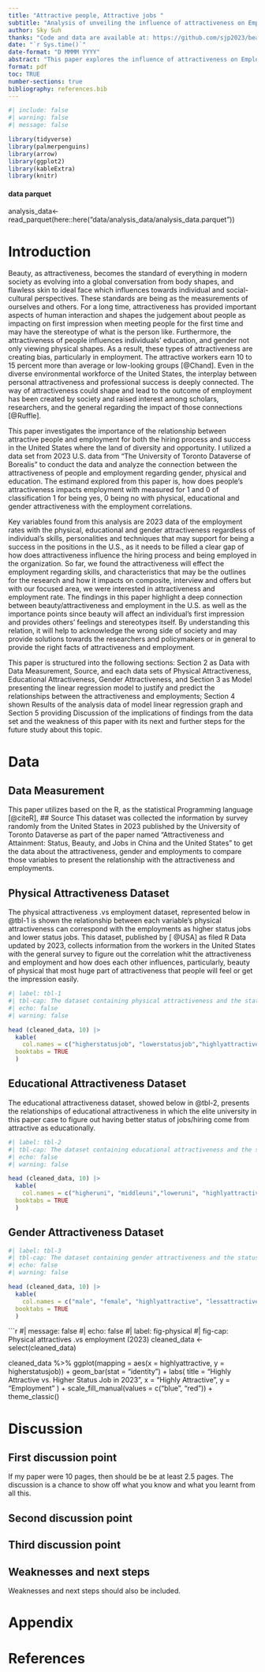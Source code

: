 ```yaml
---
title: "Attractive people, Attractive jobs "
subtitle: "Analysis of unveiling the influence of attractiveness on Employement in the United States"
author: Sky Suh
thanks: "Code and data are available at: https://github.com/sjp2023/beauty-standard.git"
date: "`r Sys.time()`"
date-format: "D MMMM YYYY"
abstract: "This paper explores the influence of attractiveness on Employment regarding other subjects such as characteristics, and skills that individuals had but by measuring the relationships with the attractiveness of physical, educational and gender for the hiring process and employment of the success. Using the data from the public dataverse source based on the paper, we found that attractiveness may effect employment and have a higher chance to be succeed in both hiring process and careers. This paper provides how does the attractiveness of people impact on employment and the importance of the huge biased based on only attractiveness to predict whether attractiveness still deeply connects with the careers "
format: pdf
toc: TRUE
number-sections: true
bibliography: references.bib
---
```


```r
#| include: false
#| warning: false
#| message: false

library(tidyverse)
library(palmerpenguins)
library(arrow)
library(ggplot2)
library(kableExtra)
library(knitr)

```

#### data parquet####
analysis_data<-read_parquet(here::here("data/analysis_data/analysis_data.parquet"))

# Introduction

Beauty, as attractiveness, becomes the standard of everything in modern society as evolving into a global conversation from body shapes, and flawless skin to ideal face which influences towards individual and social-cultural perspectives. These standards are being as the measurements of ourselves and others. For a long time, attractiveness has provided important aspects of human interaction and shapes the judgement about people as impacting on first impression when meeting people for the first time and may have the stereotype of what is the person like. Furthermore, the attractiveness of people influences individuals' education, and gender not only viewing physical shapes. As a result, these types of attractiveness are creating bias, particularly in employment. The attractive workers earn 10 to 15 percent more than average or low-looking groups [@Chand]. Even in the diverse environmental workforce of the United States, the interplay between personal attractiveness and professional success is deeply connected. The way of attractiveness could shape and lead to the outcome of employment has been created by society and raised interest among scholars, researchers, and the general regarding the impact of those connections [@Ruffle].

This paper investigates the importance of the relationship between attractive people and employment for both the hiring process and success in the United States where the land of diversity and opportunity. I utilized a data set from 2023 U.S. data from "The University of Toronto Dataverse of Borealis" to conduct the data and analyze the connection between the attractiveness of people and employment regarding gender, physical and education. The estimand explored from this paper is, how does people's attractiveness impacts employment with measured for 1 and 0 of classification 1 for being yes, 0 being no with physical, educational and gender attractiveness with the employment correlations. 

Key variables found from this analysis are 2023 data of the employment rates with the physical, educational and gender attractiveness regardless of individual's skills, personalities and techniques that may support for being a success in the positions in the U.S., as it needs to be filled a clear gap of how does attractiveness influence the hiring process and being employed in the organization. So far, we found the attractiveness will effect the employment regarding skills, and characteristics that may be the outlines for the research and how it impacts on composite, interview and offers but with our focused area, we were interested in attractiveness and employment rate. The findings in this paper highlight a deep connection between beauty/attractiveness and employment in the U.S. as well as the importance points since beauty will affect an individual's first impression and provides others' feelings and stereotypes itself. By understanding this relation, it will help to acknowledge the wrong side of society and may provide solutions towards the researchers and policymakers or in general to provide the right facts of attractiveness and employment. 

This paper is structured into the following sections: Section 2 as Data with Data Measurement, Source, and each data sets of Physical Attractiveness, Educational Attractiveness, Gender Attractiveness, and Section 3 as Model presenting the linear regression model to justify and predict the relationships between the attractiveness and employments; Section 4 shown Results of the analysis data of model linear regression graph and Section 5 providing Discussion of the implications of findings from the data set and the weakness of this paper with its next and further steps for the future study about this topic. 

# Data {#sec-data}

## Data Measurement
This paper utilizes based on the R, as the statistical Programming language [@citeR], 
## Source
This dataset was collected the information by survey randomly from the United States in 2023 published by the University of Toronto Dataverse as part of the paper named "Attractiveness and Attainment: Status, Beauty, and Jobs in China and the United States" to get the data about the attractiveness, gender and employments to compare those variables to present the relationship with the attractiveness and employments. 

## Physical Attractiveness Dataset
The physical attractiveness .vs employment dataset, represented below in @tbl-1 is shown the relationship between each variable's physical attractiveness can correspond with the employments as higher status jobs and lower status jobs. This dataset, published by [
@USA] as filed R Data updated by 2023, collects information from the workers in the United States with the general survey to figure out the correlation whit the attractiveness and employment and how does each other influences, particularly, beauty of physical that most huge part of attractiveness that people will feel or get the impression easily.  
```r
#| label: tbl-1
#| tbl-cap: The dataset containing physical attractiveness and the status of employment.
#| echo: false
#| warning: false

head (cleaned_data, 10) |>
  kable(
    col.names = c("higherstatusjob", "lowerstatusjob","highlyattractive", "lessattractive"),
  booktabs = TRUE
  )

```

## Educational Attractiveness Dataset
The educational attractiveness dataset, showed below in @tbl-2, presents the relationships of educational attractiveness in which the elite university in this paper case to figure out having better status of jobs/hiring come from attractive as educationally. 
```r
#| label: tbl-2
#| tbl-cap: The dataset containing educational attractiveness and the status of employment.
#| echo: false
#| warning: false

head (cleaned_data, 10) |>
  kable(
    col.names = c("higheruni", "middleuni","loweruni", "highlyattractive", "lessattractive"),
  booktabs = TRUE
  )

```
## Gender Attractiveness Dataset

```r
#| label: tbl-3
#| tbl-cap: The dataset containing gender attractiveness and the status of employment.
#| echo: false
#| warning: false

head (cleaned_data, 10) |>
  kable(
    col.names = c("male", "female", "highlyattractive", "lessattractive"),
  booktabs = TRUE
  )

```

```r
#| message: false
#| echo: false
#| label: fig-physical
#| fig-cap: Physical attractives .vs employment (2023)
cleaned_data <- select(cleaned_data)


cleaned_data %>%
  ggplot(mapping = aes(x = highlyattractive, y = higherstatusjob)) +
  geom_bar(stat = "identity") +
  labs(
    title = "Highly Attractive vs. Higher Status Job in 2023",
    x = "Highly Attractive",
    y = "Employment"
  ) +
  scale_fill_manual(values = c("blue", "red")) +
  theme_classic()







# Discussion

## First discussion point {#sec-first-point}

If my paper were 10 pages, then should be be at least 2.5 pages. The discussion is a chance to show off what you know and what you learnt from all this. 

## Second discussion point

## Third discussion point

## Weaknesses and next steps

Weaknesses and next steps should also be included.

\newpage

\appendix

# Appendix {-}



\newpage


# References


